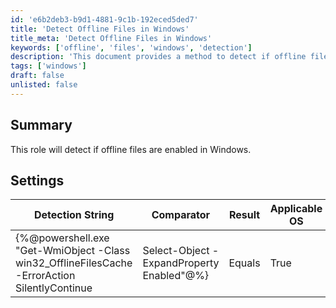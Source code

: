 ```yaml
---
id: 'e6b2deb3-b9d1-4881-9c1b-192eced5ded7'
title: 'Detect Offline Files in Windows'
title_meta: 'Detect Offline Files in Windows'
keywords: ['offline', 'files', 'windows', 'detection']
description: 'This document provides a method to detect if offline files are enabled in Windows using a PowerShell script. It includes detailed settings and detection strings for accurate results.'
tags: ['windows']
draft: false
unlisted: false
---
```

## Summary

This role will detect if offline files are enabled in Windows.

## Settings

| Detection String                                                                                       | Comparator | Result | Applicable OS |
|-------------------------------------------------------------------------------------------------------|------------|--------|---------------|
| \{%@powershell.exe "Get-WmiObject -Class win32_OfflineFilesCache -ErrorAction SilentlyContinue | Select-Object -ExpandProperty Enabled"@%} | Equals     | True   | Windows       |













